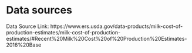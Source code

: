 # Data sources

Data Source Link: https://www.ers.usda.gov/data-products/milk-cost-of-production-estimates/milk-cost-of-production-estimates/#Recent%20Milk%20Cost%20of%20Production%20Estimates-2016%20Base

